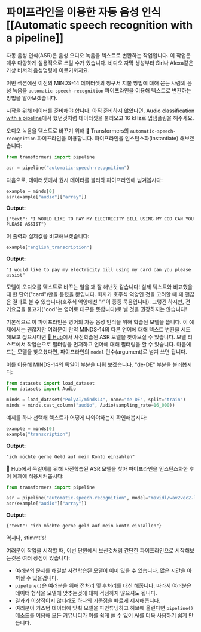 # 파이프라인을 이용한 자동 음성 인식[[Automatic speech recognition with a pipeline]]

자동 음성 인식(ASR)은 음성 오디오 녹음을 텍스트로 변환하는 작업입니다. 이 작업은 매우 다양하게 실용적으로 쓰일 수가 있습니다. 비디오 자막 생성부터 Siri나 Alexa같은 가상 비서의 음성명령에 이르기까지요.

이번 섹션에선 이전의 MINDS-14 데이터셋의 청구서 지불 방법에 대해 묻는 사람의 음성 녹음을 `automatic-speech-recognition` 파이프라인을 이용해 텍스트로 변환하는 방법을 알아보겠습니다.

시작을 위해 데이터를 준비해야 합니다. 아직 준비하지 않았다면, [Audio classification with a pipeline](introduction.mdx)에서 했던것처럼 데이터셋을 불러오고 16 kHz로 업샘플링을 해주세요.

오디오 녹음을 텍스트로 바꾸기 위해 🤗 Transformers의 `automatic-speech-recognition` 파이프라인을 이용합니다. 파이프라인을 인스턴스화(instantiate) 해보겠습니다:

```py
from transformers import pipeline

asr = pipeline("automatic-speech-recognition")
```

다음으로, 데이터셋에서 원시 데이터를 불러와 파이프라인에 넘겨봅시다:

```py
example = minds[0]
asr(example["audio"]["array"])
```

**Output:**
```out
{"text": "I WOULD LIKE TO PAY MY ELECTRICITY BILL USING MY COD CAN YOU PLEASE ASSIST"}
```

이 출력과 실제값을 비교해보겠습니다:

```py
example["english_transcription"]
```

**Output:**
```out
"I would like to pay my electricity bill using my card can you please assist"
```

모델이 오디오를 텍스트로 바꾸는 일을 꽤 잘 해낸것 같습니다! 실제 텍스트와 비교했을때 한 단어("card")만을 틀렸을 뿐입니다. 화자가 호주식 억양인 것을 고려할 때 꽤 괜찮은 결과로 볼 수 있습니다(호주식 억양에선 "r"이 종종 묵음입니다). 그렇긴 하지만, 전기요금을 물고기("cod"는 영어로 대구를 뜻합니다)로 낼 것을 권장하지는 않습니다!

기본적으로 이 파이프라인은 영어의 자동 음성 인식을 위해 학습된 모델을 씁니다. 이 예제에서는 괜찮지만 여러분이 만약 MINDS-14의 다른 언어에 대해 텍스트 변환을 시도해보고 싶으시다면 [🤗 Hub](https://huggingface.co/models?pipeline_tag=automatic-speech-recognition&language=fr&sort=downloads)에서 사전학습된 ASR 모델을 찾아보실 수 있습니다.
모델 리스트에서 작업순으로 필터링을 먼저하고 언어에 대해 필터링을 할 수 있습니다. 마음에 드는 모델을 찾으셨다면, 파이프라인의 `model` 인수(argument)로 넘겨 쓰면 됩니다.

이를 이용해 MINDS-14의 독일어 부분을 다뤄 보겠습니다. "de-DE" 부분을 불러봅시다:

```py
from datasets import load_dataset
from datasets import Audio

minds = load_dataset("PolyAI/minds14", name="de-DE", split="train")
minds = minds.cast_column("audio", Audio(sampling_rate=16_000))
```

예제를 하나 선택해 텍스트가 어떻게 나와야하는지 확인해봅시다:

```py
example = minds[0]
example["transcription"]
```

**Output:**
```out
"ich möchte gerne Geld auf mein Konto einzahlen"
```


🤗 Hub에서 독일어를 위해 사전학습된 ASR 모델을 찾아 파이프라인을 인스턴스화한 후 이 예제에 적용시켜봅시다:

```py
from transformers import pipeline

asr = pipeline("automatic-speech-recognition", model="maxidl/wav2vec2-large-xlsr-german")
asr(example["audio"]["array"])
```

**Output:**
```out
{"text": "ich möchte gerne geld auf mein konto einzallen"}
```

역시나, stimmt's!

여러분이 작업을 시작할 때, 이번 단원에서 보신것처럼 간단한 파이프라인으로 시작해보는것은 여러 장점이 있습니다:
- 여러분의 문제를 해결할 사전학습된 모델이 이미 있을 수 있습니다. 많은 시간을 아끼실 수 있을겁니다.
- `pipeline()`은 여러분을 위해 전처리 및 후처리를 대신 해줍니다. 따라서 여러분은 데이터 형식을 모델에 맞추는것에 대해 걱정하지 않으셔도 됩니다.
- 결과가 이상적이지 않더라도 하나의 기준점을 빠르게 제시해줍니다.
- 여러분이 커스텀 데이터에 맞춰 모델을 파인튜닝하고 허브에 올린다면 `pipeline()` 메소드를 이용해 모든 커뮤니티가 이를 쉽게 쓸 수 있어 AI를 더욱 사용하기 쉽게 만듭니다.
